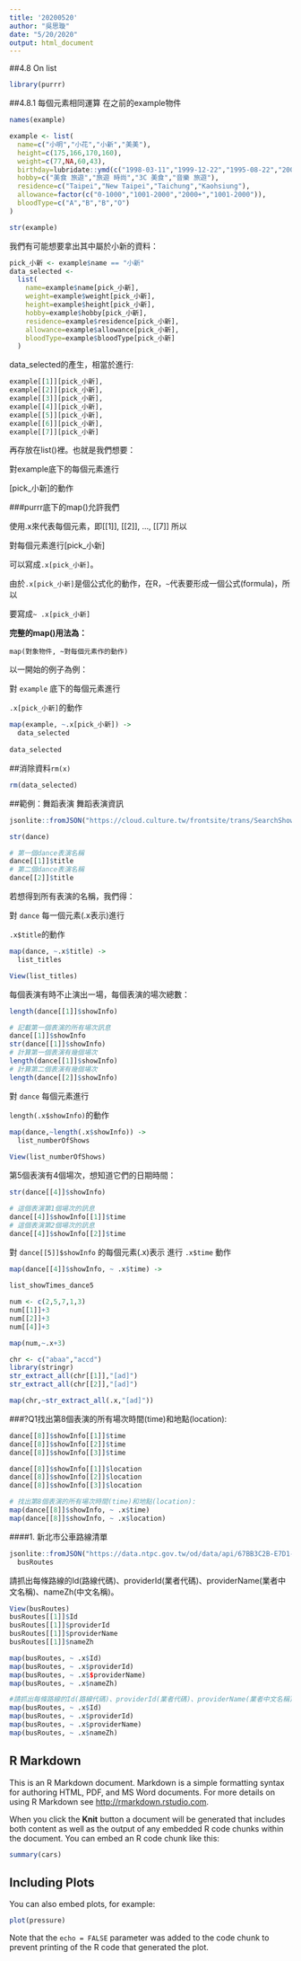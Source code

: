 ```yaml
---
title: '20200520'
author: "吳思璇"
date: "5/20/2020"
output: html_document
---
```


##4.8 On list

```r
library(purrr)
```

##4.8.1 每個元素相同運算
在之前的example物件

```r
names(example)
```

```r
example <- list(
  name=c("小明","小花","小新","美美"),
  height=c(175,166,170,160),
  weight=c(77,NA,60,43),
  birthday=lubridate::ymd(c("1998-03-11","1999-12-22","1995-08-22","2001-10-10")),
  hobby=c("美食 旅遊","旅遊 時尚","3C 美食","音樂 旅遊"),
  residence=c("Taipei","New Taipei","Taichung","Kaohsiung"),
  allowance=factor(c("0-1000","1001-2000","2000+","1001-2000")),
  bloodType=c("A","B","B","O")
)
```

```r
str(example)
```

我們有可能想要拿出其中屬於小新的資料：
```r
pick_小新 <- example$name == "小新"
data_selected <- 
  list(
    name=example$name[pick_小新],
    weight=example$weight[pick_小新],
    height=example$height[pick_小新],
    hobby=example$hobby[pick_小新],
    residence=example$residence[pick_小新],
    allowance=example$allowance[pick_小新],
    bloodType=example$bloodType[pick_小新]
  )
```

data_selected的產生，相當於進行:
```r
example[[1]][pick_小新],
example[[2]][pick_小新],
example[[3]][pick_小新],
example[[4]][pick_小新],
example[[5]][pick_小新],
example[[6]][pick_小新],
example[[7]][pick_小新]
```

再存放在list()裡。也就是我們想要：

對example底下的每個元素進行

[pick_小新]的動作

###purrr底下的map()允許我們

使用.x來代表每個元素，即[[1]], [[2]], ..., [[7]]
所以

對每個元素進行[pick_小新]

可以寫成`.x[pick_小新]`。

由於`.x[pick_小新]`是個公式化的動作，在R，`~`代表要形成一個公式(formula)，所以

要寫成`~ .x[pick_小新]`

**完整的map()用法為：**

`map(對象物件, ~對每個元素作的動作)`

以一開始的例子為例：

對 `example` 底下的每個元素進行

`.x[pick_小新]`的動作

```r
map(example, ~.x[pick_小新]) -> 
  data_selected 
  
data_selected
```

##消除資料`rm(x)`
```r
rm(data_selected)
```

##範例：舞蹈表演
舞蹈表演資訊
```r
jsonlite::fromJSON("https://cloud.culture.tw/frontsite/trans/SearchShowAction.do?method=doFindTypeJ&category=3", simplifyDataFrame = F) -> dance
```

```r
str(dance)
```

```r
# 第一個dance表演名稱
dance[[1]]$title
# 第二個dance表演名稱
dance[[2]]$title
```


若想得到所有表演的名稱，我們得：

對 `dance` 每一個元素(.x表示)進行

`.x$title`的動作

```r
map(dance, ~.x$title) ->
  list_titles

View(list_titles)
```

每個表演有時不止演出一場，每個表演的場次總數：
```r
length(dance[[1]]$showInfo)
```

```r
# 記載第一個表演的所有場次訊息
dance[[1]]$showInfo
str(dance[[1]]$showInfo)
# 計算第一個表演有幾個場次
length(dance[[1]]$showInfo)
# 計算第二個表演有幾個場次
length(dance[[2]]$showInfo)
```


對 `dance` 每個元素進行

`length(.x$showInfo)`的動作

```r
map(dance,~length(.x$showInfo)) ->
  list_numberOfShows 
  
View(list_numberOfShows)
```

第5個表演有4個場次，想知道它們的日期時間：
```r
str(dance[[4]]$showInfo)
```

```r
# 這個表演第1個場次的訊息
dance[[4]]$showInfo[[1]]$time
# 這個表演第2個場次的訊息
dance[[4]]$showInfo[[2]]$time
```

對 `dance[[5]]$showInfo` 的每個元素(.x)表示
進行 `.x$time` 動作

```r
map(dance[[4]]$showInfo, ~ .x$time) ->
  
list_showTimes_dance5
```

```r
num <- c(2,5,7,1,3)
num[[1]]+3
num[[2]]+3
num[[4]]+3
```

```r
map(num,~.x+3)
```

```r
chr <- c("abaa","accd")
library(stringr)
str_extract_all(chr[[1]],"[ad]")
str_extract_all(chr[[2]],"[ad]")
```

```r
map(chr,~str_extract_all(.x,"[ad]"))
```

###?Q1找出第8個表演的所有場次時間(time)和地點(location):
```r
dance[[8]]$showInfo[[1]]$time
dance[[8]]$showInfo[[2]]$time
dance[[8]]$showInfo[[3]]$time
```

```r
dance[[8]]$showInfo[[1]]$location
dance[[8]]$showInfo[[2]]$location
dance[[8]]$showInfo[[3]]$location
```

```r
# 找出第8個表演的所有場次時間(time)和地點(location):
map(dance[[8]]$showInfo, ~ .x$time) 
map(dance[[8]]$showInfo, ~ .x$location) 
```

####1.
新北市公車路線清單
```r
jsonlite::fromJSON("https://data.ntpc.gov.tw/od/data/api/67BB3C2B-E7D1-43A7-B872-61B2F082E11B?$format=json", simplifyDataFrame = F) ->
  busRoutes
```
請抓出每條路線的Id(路線代碼)、providerId(業者代碼)、providerName(業者中文名稱)、nameZh(中文名稱)。

```r
View(busRoutes)
busRoutes[[1]]$Id
busRoutes[[1]]$providerId
busRoutes[[1]]$providerName
busRoutes[[1]]$nameZh

map(busRoutes, ~ .x$Id)
map(busRoutes, ~ .x$providerId)
map(busRoutes, ~ .x$$providerName)
map(busRoutes, ~ .x$nameZh)
```

```r
#請抓出每條路線的Id(路線代碼)、providerId(業者代碼)、providerName(業者中文名稱)、nameZh(中文名稱)。
map(busRoutes, ~ .x$Id)
map(busRoutes, ~ .x$providerId)
map(busRoutes, ~ .x$providerName)
map(busRoutes, ~ .x$nameZh)
```

## R Markdown
This is an R Markdown document. Markdown is a simple formatting syntax for authoring HTML, PDF, and MS Word documents. For more details on using R Markdown see <http://rmarkdown.rstudio.com>.

When you click the **Knit** button a document will be generated that includes both content as well as the output of any embedded R code chunks within the document. You can embed an R code chunk like this:

```r
summary(cars)
```

## Including Plots

You can also embed plots, for example:

```r
plot(pressure)
```

Note that the `echo = FALSE` parameter was added to the code chunk to prevent printing of the R code that generated the plot.
